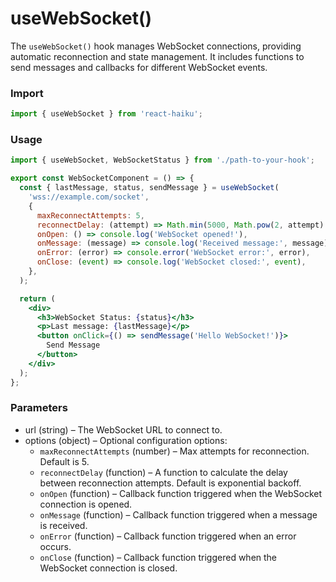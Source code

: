 # useWebSocket()

The `useWebSocket()` hook manages WebSocket connections, providing automatic reconnection and state management. It includes functions to send messages and callbacks for different WebSocket events.

### Import

```jsx
import { useWebSocket } from 'react-haiku';
```

### Usage

```jsx
import { useWebSocket, WebSocketStatus } from './path-to-your-hook';

export const WebSocketComponent = () => {
  const { lastMessage, status, sendMessage } = useWebSocket(
    'wss://example.com/socket',
    {
      maxReconnectAttempts: 5,
      reconnectDelay: (attempt) => Math.min(5000, Math.pow(2, attempt) * 1000),
      onOpen: () => console.log('WebSocket opened!'),
      onMessage: (message) => console.log('Received message:', message),
      onError: (error) => console.error('WebSocket error:', error),
      onClose: (event) => console.log('WebSocket closed:', event),
    },
  );

  return (
    <div>
      <h3>WebSocket Status: {status}</h3>
      <p>Last message: {lastMessage}</p>
      <button onClick={() => sendMessage('Hello WebSocket!')}>
        Send Message
      </button>
    </div>
  );
};
```

### Parameters

- url (string) – The WebSocket URL to connect to.
- options (object) – Optional configuration options:
  - `maxReconnectAttempts` (number) – Max attempts for reconnection. Default is 5.
  - `reconnectDelay` (function) – A function to calculate the delay between reconnection attempts. Default is exponential backoff.
  - `onOpen` (function) – Callback function triggered when the WebSocket connection is opened.
  - `onMessage` (function) – Callback function triggered when a message is received.
  - `onError` (function) – Callback function triggered when an error occurs.
  - `onClose` (function) – Callback function triggered when the WebSocket connection is closed.
